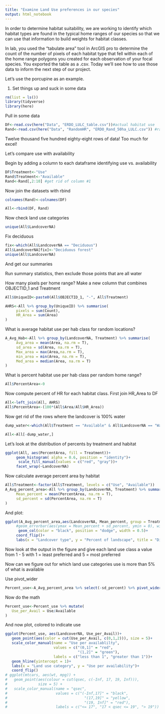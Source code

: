 ```yaml
---
title: "Examine Land Use preferences in our species"
output: html_notebook
---
```


In order to determine habitat suitability, we are working to identify which habitat types are found in the typical home ranges of our species so that we can use that information to build weights for habitat classes.

In lab, you used the "tabulate area" tool in ArcGIS pro to determine the count of the number of pixels of each habitat type that fell within each of the home range polygons you created for each observation of your focal species. You exported the table as a .csv. Today we'll see how to use those data to inform the next step of our project.

Let's use the porcupine as an example.

1. Set things up and suck in some data
```r
rm(list = ls())
library(tidyverse)
library(here)
```
Pull in some data

```r
DF<-read.csv(here("Data", "ERDO_LULC_table.csv"))#actual habitat use
Rand<-read.csv(here("Data", "RandomHR", "ERDO_Rand_50ha_LULC.csv")) #random habitat use
```

Twelve thousand five hundred eighty-eight rows of data!  Too much for excel!

Let's compare use with availability

Begin by adding a column to each dataframe identifying use vs. availability
```r
DF$Treatment<-"Use"
Rand$Treatment<-"Available"
Rand<-Rand[,2:10] #get rid of column #1
```
Now join the datasets with rbind

```r
colnames(Rand)<-colnames(DF)

All<-rbind(DF, Rand)
```

Now check land use categories

```r
unique(All$LandcoverNA)
```
Fix deciduous
```r
fix<-which(All$LandcoverNA == "Deciduous")
All$LandcoverNA[fix]<-"Deciduous forest"
unique(All$LandcoverNA)
```

And get our summaries

Run summary statistics, then exclude those points that are all water

How many pixels per home range?
Make a new column that combines OBJECTID_1 and Treatment
```r
All$UniqueID<-paste0(All$OBJECTID_1, "-", All$Treatment)
```

```r
AHRS<-All %>% group_by(UniqueID) %>% summarise(
     pixels = sum(Count),
     HR_Area = sum(Area)
)
```

What is average habitat use per hab class for random locations?

```r
A_Avg_Hab<-All %>% group_by(LandcoverNA, Treatment) %>% summarise(
     Avg_area = mean(Area, na.rm = T),
     sd_area = sd(Area, na.rm = T),
     Max_area = max(Area,na.rm = T), 
     min_area = min(Area, na.rm = T),
     Med_area = median(Area, na.rm = T)
)
```

What is percent habitat use per hab class per random home range?

```r
All$PercentArea<-0
```

Now compute percent of HR for each habitat class. First join HR_Area to DF

```r
All<-left_join(All, AHRS)
All$PercentArea<-(100*(All$Area/All$HR_Area))
```
Now get rid of the rows where the landcover is 100% water

```r
dump_water<-which(All$Treatment == "Available" & All$LandcoverNA == "Water" & All$PercentArea == 100)

All<-All[-dump_water,]
```

Let's look at the distribution of percents by treatment and habitat

```r
ggplot(All, aes(PercentArea, fill = Treatment))+
     geom_histogram( alpha = 0.6, position = "identity")+
      scale_fill_manual(values = c("red", "gray"))+
     facet_wrap(~LandcoverNA)
```

Now calculate average percent area by habitat

```r
All$Treatment<-factor(All$Treatment, levels = c("Use", "Available"))
A_Avg_percent_area<-All %>% group_by(LandcoverNA, Treatment) %>% summarise(
     Mean_percent = mean(PercentArea, na.rm = T),
     sd_percent = sd(PercentArea, na.rm = T)
)
```
And plot:

```r
ggplot(A_Avg_percent_area,aes(LandcoverNA, Mean_percent, group = Treatment, fill = Treatment))+
     #geom_errorbar(aes(ymax = Mean_percent + sd_percent, ymin = 0), width = 0.33, position = position_dodge(0.5))+
      geom_col(color = "black", position = "dodge", width = 0.5)+
     coord_flip()+
     labs(x = "Landcover type", y = "Percent of landscape", title = "Distribution of available vs.used habitat types")


```
Now look at the output in the figure and give each land use class a value from 1 - 5 with 1 = least preferred and 5 = most preferred

Now can we figure out for which land use categories use is more than 5% of what is available

Use pivot_wider
```r
Percent_use<-A_Avg_percent_area %>% select(-sd_percent) %>% pivot_wider(names_from = Treatment, values_from = Mean_percent)
```
Now do the math
```r
Percent_use<-Percent_use %>% mutate(
   Use_per_Avail = Use/Available
)
```
And now plot, colored to indicate use

```r
ggplot(Percent_use, aes(LandcoverNA, Use_per_Avail))+
   geom_point(aes(color = cut(Use_per_Avail, c(0,1,2))), size = 5)+
   scale_color_manual(name = "Use per availablilty",
                      values = c("(0,1]" = "red",
                                 "(1,2]" = "green"),
                      labels = c("less than 1", "greater than 1"))+
   geom_hline(yintercept = 1)+
   labs(x = "Land use category", y = "Use per availability")+
   coord_flip()
# ggplot(mtcars, aes(wt, mpg)) + 
#   geom_point(aes(colour = cut(qsec, c(-Inf, 17, 19, Inf))),
#              size = 5) +
#   scale_color_manual(name = "qsec",
#                      values = c("(-Inf,17]" = "black",
#                                   "(17,19]" = "yellow",
#                                   "(19, Inf]" = "red"),
#                      labels = c("<= 17", "17 < qsec <= 19", "> 19"))
```

